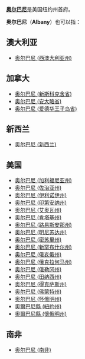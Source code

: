 '''[[奥尔巴尼|奥尔巴尼]]'''是美国纽约州首府。

'''奥尔巴尼'''（'''Albany'''）也可以指：

==澳大利亚==
*[[奥尔巴尼_(西澳大利亚州)|奥尔巴尼 (西澳大利亚州)]]

==加拿大==
*[[奥尔巴尼_(新斯科克舍省)|奥尔巴尼 (新斯科克舍省)]]
*[[奥尔巴尼_(安大略省)|奥尔巴尼 (安大略省)]]
*[[奥尔巴尼_(爱德华王子岛省)|奥尔巴尼 (爱德华王子岛省)]]

==新西兰==
*[[奥尔巴尼_(新西兰)|奥尔巴尼 (新西兰)]]

==美国==
*[[奥尔巴尼_(加利福尼亚州)|奥尔巴尼 (加利福尼亚州)]]
*[[奥尔巴尼_(佐治亚州)|奥尔巴尼 (佐治亚州)]]
*[[奥尔巴尼_(伊利诺伊州)|奥尔巴尼 (伊利诺伊州)]]
*[[奥尔巴尼_(印第安纳州)|奥尔巴尼 (印第安纳州)]]
*[[奥尔巴尼_(艾奥瓦州)|奥尔巴尼 (艾奥瓦州)]]
*[[奥尔巴尼_(肯塔基州)|奥尔巴尼 (肯塔基州)]]
*[[奥尔巴尼_(路易斯安那州)|奥尔巴尼 (路易斯安那州)]]
*[[奥尔巴尼_(明尼苏达州)|奥尔巴尼 (明尼苏达州)]]
*[[奥尔巴尼_(密苏里州)|奥尔巴尼 (密苏里州)]]
*[[奥尔巴尼_(新罕布什尔州)|奥尔巴尼 (新罕布什尔州)]]
*[[奥尔巴尼_(俄亥俄州)|奥尔巴尼 (俄亥俄州)]]
*[[奥尔巴尼_(俄克拉何马州)|奥尔巴尼 (俄克拉何马州)]]
*[[奥尔巴尼_(俄勒冈州)|奥尔巴尼 (俄勒冈州)]]
*[[奥尔巴尼_(田纳西州)|奥尔巴尼 (田纳西州)]]
*[[奥尔巴尼_(得克萨斯州)|奥尔巴尼 (得克萨斯州)]]
*[[奥尔巴尼_(佛蒙特州)|奥尔巴尼 (佛蒙特州)]]
*[[奥尔巴尼_(怀俄明州)|奥尔巴尼 (怀俄明州)]]
*[[奧爾巴尼縣_(紐約州)|奧爾巴尼縣 (紐約州)]]
*[[奧爾巴尼縣_(懷俄明州)|奧爾巴尼縣 (懷俄明州)]]

==南非==
*[[奥尔巴尼_(南非)|奥尔巴尼 (南非)]]

{{消歧义|cat=四字地名消歧义|A}}